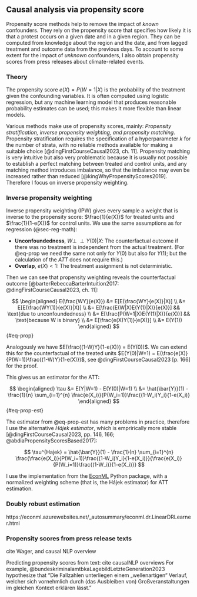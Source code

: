 ## Causal analysis via propensity score

Propensity score methods help to remove the impact of _known_ confounders. They rely on the propensity score that specifies how likely it is that a protest occurs on a given date and in a given region. They can be computed from knowledge about the region and the date, and from lagged treatment and outcome data from the previous days. To account to some extent for the impact of _unknown_ confounders, I also obtain propensity scores from press releases about climate-related events.

### Theory

The propensity score $e(X) = P(W=1|X)$ is the probability of the treatment given the confounding variables. It is often computed using logistic regression, but any machine learning model that produces reasonable probability estimates can be used; this makes it more flexible than linear models.

Various methods make use of propensity scores, mainly: _Propensity stratification, inverse propensity weighting, and propensity matching_. Propensity stratification requires the specification of a hyperparameter $k$ for the number of strata, with no reliable methods available for making a suitable choice [@dingFirstCourseCausal2023, ch. 11]. Propensity matching is very intuitive but also very problematic because it is usually not possible to establish a perfect matching between treated and control units, and any matching method introduces imbalance, so that the imbalance may even be increased rather than reduced [@kingWhyPropensityScores2019]. Therefore I focus on inverse propensity weighting.

### Inverse propensity weighting

Inverse propensity weighting (IPW) gives every sample a weight that is inverse to the propensity score: $\frac{1}{e(X)}$ for treated units and $\frac{1}{1-e(X)}$ for control units. We use the same assumptions as for regression (@sec-reg-math):

- __Unconfoundedness__, $W \perp\!\!\!\perp Y(0) | X$: The counterfactual outcome if there was no treatment is independent from the actual treatment. (For @eq-prop we need the same not only for $Y(0)$ but also for $Y(1)$; but the calculation of the _ATT_ does not require this.)
- __Overlap__, $e(X) < 1$: The treatment assignment is not deterministic.

Then we can see that propensity weighting reveals the counterfactual outcome [@barterRebeccaBarterIntuition2017: @dingFirstCourseCausal2023, ch. 11]:

$$
\begin{aligned}
E(\frac{WY}{e(X)}) &= E[E(\frac{WY}{e(X)}|X)] \\
&= E[E(\frac{WY(1)}{e(X)}|X)] \\
&= E[\frac{E(W|X)E(Y(1)|X)}{e(X)}] && \text{due to unconfoundedness} \\
&= E[\frac{P(W=1|X)E(Y(1)|X)}{e(X)}] && \text{because W is binary} \\
&= E[\frac{e(X)Y(1)}{e(X)}] \\
&= E(Y(1))
\end{aligned}
$$ {#eq-prop}

Analogously we have $E(\frac{(1-W)Y}{1-e(X)}) = E(Y(0))$. We can extend this for the counterfactual of the treated units $E(Y(0)|W=1) = E(\frac{e(X)}{P(W=1)}\frac{(1-W)Y}{1-e(X)})$, see @dingFirstCourseCausal2023 [p. 166] for the proof.

This gives us an estimator for the ATT:

$$
\begin{aligned}
\tau &= E(Y|W=1) - E(Y(0)|W=1) \\
&= \hat{\bar{Y}}(1) - \frac{1}{n} \sum_{i=1}^{n} \frac{e(X_i)}{P(W_i=1)}\frac{(1-W_i)Y_i}{1-e(X_i)}
\end{aligned}
$$ {#eq-prop-est}

The estimator from @eq-prop-est has many problems in practice, therefore I use the alternative _Hájek estimator_, which is emprirically more stable [@dingFirstCourseCausal2023, pp. 146, 166; @abdiaPropensityScoresBased2017]:

$$
\tau^{Hajek} = \hat{\bar{Y}}(1) - \frac{1}{n} \sum_{i=1}^{n} \frac{\frac{e(X_i)}{P(W_i=1)}\frac{(1-W_i)Y_i}{1-e(X_i)}}{\frac{e(X_i)}{P(W_i=1)}\frac{(1-W_i)}{1-e(X_i)}}
$$

I use the implementation from the [EconML](https://www.pywhy.org/dowhy/v0.10/dowhy.causal_estimators.html#module-dowhy.causal_estimators.propensity_score_weighting_estimator) Python package, with a normalized weighting scheme (that is, the Hájek estimator) for ATT estimation.

### Doubly robust estimation

https://econml.azurewebsites.net/_autosummary/econml.dr.LinearDRLearner.html

### Propensity scores from press release texts

cite Wager, and causal NLP overview

Predicting propensity scores from text: cite causalNLP overviews
For example, @bundeskriminalamtbkaLagebildLetzteGeneration2023 hypothesize that "Die Fallzahlen unterliegen einem „wellenartigen“ Verlauf, welcher sich vornehmlich durch (das Ausbleiben von) Großveranstaltungen im gleichen Kontext erklären lässt."
